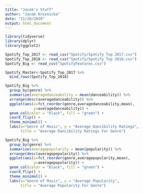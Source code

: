 ```yaml
---
title: "Jacob's Stuff"
author: "Jacob Kresnicka"
date: "11/20/2019"
output: html_document
---
```


```r
library(tidyverse)
library(dplyr)
library(ggplot2)
```


```r

Spotify_Top_2017 <- read_csv("Spotify/Spotify Top 2017.csv")
Spotify_Top_2018 <- read_csv("Spotify/Spotify Top 2018.csv")
Spotify_Big <- read_csv("SpotifyFeatures.csv")

Spotify_Master<-Spotify_Top_2017 %>% 
  bind_rows(Spotify_Top_2018)
```

```r
Spotify_Big %>%
  group_by(genre) %>%
  summarize(averagedanceability = mean(danceability)) %>%
  arrange(desc(averagedanceability)) %>%
  ggplot(aes(x=fct_reorder(genre,averagedanceability,mean),
             y=averagedanceability)) +
  geom_col(color = "black", fill = "green") +
  coord_flip() +
  theme_minimal() +
  labs(x="Genre of Music", y = "Average Dancibility Ratings",
       title = "Average Dancibility Ratings For Genre")
```

```r
Spotify_Big %>%
  group_by(genre) %>%
  summarize(averagepopularity = mean(popularity)) %>%
  arrange(desc(averagepopularity)) %>%
  ggplot(aes(x=fct_reorder(genre,averagepopularity,mean),
             y=averagepopularity)) +
  geom_col(color = "black", fill = "green") +
  coord_flip() +
  theme_minimal() +
  labs(x="Genre of Music", y = "Average Popularity",
       title = "Average Popularity For Genre")
```

